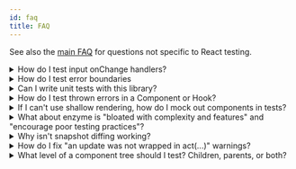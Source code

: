 ```yaml
---
id: faq
title: FAQ
---
```


See also the [main FAQ](dom-testing-library/faq.mdx) for questions not specific
to React testing.

<details>

<summary>How do I test input onChange handlers?</summary>

TL;DR:
[Go to the `on-change.js` example](https://codesandbox.io/s/github/kentcdodds/react-testing-library-examples/tree/main/?module=%2Fsrc%2F__tests__%2Fon-change.js&previewwindow=tests)

In summary:

```jsx
import React from 'react'
import {render, fireEvent} from '@testing-library/react'

test('change values via the fireEvent.change method', () => {
  const handleChange = jest.fn()
  const {container} = render(<input type="text" onChange={handleChange} />)
  const input = container.firstChild
  fireEvent.change(input, {target: {value: 'a'}})
  expect(handleChange).toHaveBeenCalledTimes(1)
  expect(input.value).toBe('a')
})

test('select drop-downs must use the fireEvent.change', () => {
  const handleChange = jest.fn()
  const {container} = render(
    <select onChange={handleChange}>
      <option value="1">1</option>
      <option value="2">2</option>
    </select>,
  )
  const select = container.firstChild
  const option1 = container.getElementsByTagName('option').item(0)
  const option2 = container.getElementsByTagName('option').item(1)

  fireEvent.change(select, {target: {value: '2'}})

  expect(handleChange).toHaveBeenCalledTimes(1)
  expect(option1.selected).toBe(false)
  expect(option2.selected).toBe(true)
})

test('checkboxes (and radios) must use fireEvent.click', () => {
  const handleChange = jest.fn()
  const {container} = render(<input type="checkbox" onChange={handleChange} />)
  const checkbox = container.firstChild
  fireEvent.click(checkbox)
  expect(handleChange).toHaveBeenCalledTimes(1)
  expect(checkbox.checked).toBe(true)
})
```

If you've used enzyme or React's TestUtils, you may be accustomed to changing
inputs like so:

```javascript
input.value = 'a'
Simulate.change(input)
```

We can't do this with React Testing Library because React actually keeps track
of any time you assign the `value` property on an `input` and so when you fire
the `change` event, React thinks that the value hasn't actually been changed.

This works for Simulate because they use internal APIs to fire special simulated
events. With React Testing Library, we try to avoid implementation details to
make your tests more resilient.

So we have it worked out for the change event handler to set the property for
you in a way that's not trackable by React. This is why you must pass the value
as part of the `change` method call.

</details>

<details>

<summary>How do I test error boundaries</summary>

To test if an error boundary successfully catches an error, you should make sure that the fallback of the boundary is displayed when a child threw.

Here's an example of how you can test an error boundary:

```jsx
import React from 'react'
import {render, screen} from '@testing-library/react'

class ErrorBoundary extends React.Component {
  state = {error: null}
  static getDerivedStateFromError(error) {
    return {error}
  }
  render() {
    const {error} = this.state
    if (error) {
      return <div>Something went wrong</div>
    }
    return this.props.children
  }
}

test('error boundary catches error', () => {
  const {container} = render(
    <ErrorBoundary>
      <BrokenComponent />
    </ErrorBoundary>,
  )
  expect(container.textContent).toEqual('Something went wrong.')
})
```

If the error boundary did not catch the error, the test would fail since the `render` call would throw the error the Component produced.


:::info

React 18 will call `console.error` with an extended error message.
React 19 will call `console.warn` with an extended error message.

To disable the additional `console.warn` call in React 19, you can provide a custom `onCaughtError` callback e.g. `render(<App />, {onCaughtError: () => {}})`
`onCaughtError` is not supported in React 18.

:::

</details>

<details>

<summary>Can I write unit tests with this library?</summary>

Definitely yes! You can write unit and integration tests with this library. See
below for more on how to mock dependencies (because this library intentionally
does NOT support shallow rendering) if you want to unit test a high level
component. The tests in this project show several examples of unit testing with
this library.

As you write your tests, keep in mind:

> The more your tests resemble the way your software is used, the more
> confidence they can give you. - [17 Feb 2018][guiding-principle]

</details>

<details>

<summary>How do I test thrown errors in a Component or Hook?</summary>

If a component throws during render, the origin of the state update will throw if wrapped in `act`.
By default, `render` and `fireEvent` are wrapped in `act`.
You can just wrap it in a try-catch or use dedicated matchers if your test runner supports these.
For example, in Jest you can use `toThrow`:

```jsx
function Thrower() {
  throw new Error('I throw')
}

test('it throws', () => {
  expect(() => render(<Thrower />)).toThrow('I throw')
})
```

The same applies to Hooks and `renderHook`:

```jsx
function useThrower() {
  throw new Error('I throw')
}

test('it throws', () => {
  expect(() => renderHook(useThrower)).toThrow('I throw')
})
```

:::info

React 18 will call `console.error` with an extended error message.
React 19 will call `console.warn` with an extended error message unless the state update is wrapped in `act`.
`render`, `renderHook` and `fireEvent` are wrapped in `act` by default.

:::

</details>

<details>

<summary>
  If I can't use shallow rendering, how do I mock out components in tests?
</summary>

In general, you should avoid mocking out components (see
[the Guiding Principles section](guiding-principles.mdx)). However, if you need
to, then try to use
[Jest's mocking feature](https://facebook.github.io/jest/docs/en/manual-mocks.html).
One case where I've found mocking to be especially useful is for animation
libraries. I don't want my tests to wait for animations to end.

```jsx
jest.mock('react-transition-group', () => {
  const FakeTransition = jest.fn(({children}) => children)
  const FakeCSSTransition = jest.fn(props =>
    props.in ? <FakeTransition>{props.children}</FakeTransition> : null,
  )
  return {CSSTransition: FakeCSSTransition, Transition: FakeTransition}
})

test('you can mock things with jest.mock', () => {
  const {getByTestId, queryByTestId} = render(
    <HiddenMessage initialShow={true} />,
  )
  expect(queryByTestId('hidden-message')).toBeTruthy() // we just care it exists
  // hide the message
  fireEvent.click(getByTestId('toggle-message'))
  // in the real world, the CSSTransition component would take some time
  // before finishing the animation which would actually hide the message.
  // So we've mocked it out for our tests to make it happen instantly
  expect(queryByTestId('hidden-message')).toBeNull() // we just care it doesn't exist
})
```

Note that because they're Jest mock functions (`jest.fn()`), you could also make
assertions on those as well if you wanted.

[Open full test](example-react-transition-group.mdx) for the full example.

This looks like more work than shallow rendering (and it is), but it gives you
more confidence so long as your mock resembles the thing you're mocking closely
enough.

If you want to make things more like shallow rendering, then you could do
something more [like this](example-react-transition-group.mdx).

Learn more about how Jest mocks work from my blog post:
["But really, what is a JavaScript mock?"](https://kentcdodds.com/blog/but-really-what-is-a-javascript-mock)

</details>

<details>

<summary>
  What about enzyme is "bloated with complexity and features" and "encourage
  poor testing practices"?
</summary>

Most of the damaging features have to do with encouraging testing implementation
details. Primarily, these are
[shallow rendering](http://airbnb.io/enzyme/docs/api/shallow.html), APIs which
allow selecting rendered elements by component constructors, and APIs which
allow you to get and interact with component instances (and their
state/properties) (most of enzyme's wrapper APIs allow this).

The guiding principle for this library is:

> The more your tests resemble the way your software is used, the more
> confidence they can give you. - [17 Feb 2018][guiding-principle]

Because users can't directly interact with your app's component instances,
assert on their internal state or what components they render, or call their
internal methods, doing those things in your tests reduce the confidence they're
able to give you.

That's not to say that there's never a use case for doing those things, so they
should be possible to accomplish, just not the default and natural way to test
react components.

</details>

<details>

<summary>Why isn't snapshot diffing working?</summary>

If you use the [snapshot-diff](https://github.com/jest-community/snapshot-diff)
library to save snapshot diffs, it won't work out of the box because this
library uses the DOM which is mutable. Changes don't return new objects so
snapshot-diff will think it's the same object and avoid diffing it.

Luckily there's an easy way to make it work: clone the DOM when passing it into
snapshot-diff. It looks like this:

```js
const firstVersion = container.cloneNode(true)
// Do some changes
snapshotDiff(firstVersion, container.cloneNode(true))
```

</details>

<details>
  
<summary>How do I fix "an update was not wrapped in act(...)" warnings?</summary>

This warning is usually caused by an async operation causing an update after the
test has already finished. There are 2 approaches to resolve it:

1. Wait for the result of the operation in your test by using one of
   [the async utilities](dom-testing-library/api-async.mdx) like
   [waitFor](dom-testing-library/api-async.mdx#waitfor) or a
   [`find*` query](queries/about.mdx#types-of-queries). For example:
   `const userAddress = await findByLabel(/address/i)`.
2. Mocking out the asynchronous operation so that it doesn't trigger state
   updates.

Generally speaking, approach 1 is preferred since it better matches the
expectations of a user interacting with your app.

In addition, you may find
[this blog post](https://kentcdodds.com/blog/write-fewer-longer-tests) helpful
as you consider how best to write tests that give you confidence and avoid these
warnings.

</details>

<details>
  
<summary>What level of a component tree should I test? Children, parents, or both?</summary>

Following the guiding principle of this library, it is useful to break down how
tests are organized around how the user experiences and interacts with
application functionality rather than around specific components themselves. In
some cases, for example for reusable component libraries, it might be useful to
include developers in the list of users to test for and test each of the
reusable components individually. Other times, the specific break down of a
component tree is just an implementation detail and testing every component
within that tree individually can cause issues (see
https://kentcdodds.com/blog/avoid-the-test-user).

In practice this means that it is often preferable to test high enough up the
component tree to simulate realistic user interactions. The question of whether
it is worth additionally testing at a higher or lower level on top of this comes
down to a question of tradeoffs and what will provide enough value for the cost
(see https://kentcdodds.com/blog/unit-vs-integration-vs-e2e-tests on more info
on different levels of testing).

For a more in-depth discussion of this topic see
[this video](https://youtu.be/0qmPdcV-rN8).

</details>

<!--
Links:
-->

<!-- prettier-ignore-start -->

[guiding-principle]: https://twitter.com/kentcdodds/status/977018512689455106

<!-- prettier-ignore-end -->
